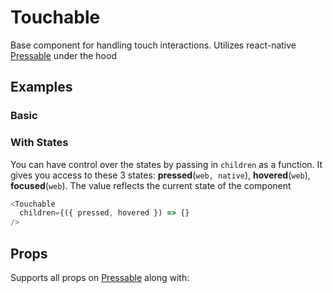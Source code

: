 <!--- Touchable.stories.mdx -->



<Meta title="Components/Interactions/Touchable" component={Touchable}/>

# Touchable

Base component for handling touch interactions. 
Utilizes react-native [Pressable](https://reactnative.dev/docs/pressable) under the hood

## Examples

### Basic
<Canvas>
  <Story name="Basic">
    <Basic />
  </Story>
</Canvas>

### With States
You can have control over the states by passing in `children` as a function.
It gives you access to these 3 states: **pressed**(`web, native`), **hovered**(`web`), **focused**(`web`). The value reflects the current state of the component
```js
<Touchable
  children={({ pressed, hovered }) => {}
/>
```
<Canvas>
  <Story name='With States'>
    <WithStates/>
  </Story>
</Canvas>

## Props
Supports all props on [Pressable](https://reactnative.dev/docs/pressable#props) 
along with: 

<ArgsTable of={TouchableNative} />

